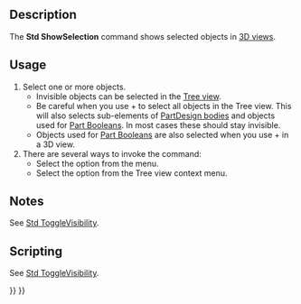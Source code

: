 <languages/>

{{Docnav
|[[Std_ToggleVisibility|ToggleVisibility]]
|[[Std_HideSelection|HideSelection]]
|[[Std_View_Menu|Std View Menu]]
|IconL=Std_ToggleVisibility.svg
|IconR=Std_HideSelection.svg
|IconC=Freecad.svg
}}

{{GuiCommand
|Name=Std ShowSelection
|MenuLocation=View → Visibility → Show selection
|Workbenches=All
|SeeAlso=[[Std_ToggleVisibility|Std ToggleVisibility]], [[Std_HideSelection|Std HideSelection]], [[Std_ToggleObjects|Std ToggleObjects]], [[Std_ShowObjects|Std ShowObjects]], [[Std_HideObjects|Std HideObjects]]
}}

==Description==

The '''Std ShowSelection''' command shows selected objects in [[3D_view|3D views]].

==Usage==

# Select one or more objects.
#* Invisible objects can be selected in the [[Tree_view|Tree view]].
#* Be careful when you use {{KEY|Ctrl}}+{{KEY|A}} to select all objects in the Tree view. This will also selects sub-elements of [[PartDesign_Body|PartDesign bodies]] and objects used for [[Part_Boolean|Part Booleans]]. In most cases these should stay invisible.
#* Objects used for [[Part_Boolean|Part Booleans]] are also selected when you use {{KEY|Ctrl}}+{{KEY|A}} in a 3D view.
# There are several ways to invoke the command:
#* Select the {{MenuCommand|View → Visibility → [[Image:Std_ShowSelection.svg|16px]] Show selection}} option from the menu.
#* Select the {{MenuCommand|[[Image:Std_ShowSelection.svg|16px]] Show selection}} option from the Tree view context menu.

==Notes==

See [[Std_ToggleVisibility#Notes|Std ToggleVisibility]].

==Scripting==

See [[Std_ToggleVisibility#Scripting|Std ToggleVisibility]].


{{Docnav
|[[Std_ToggleVisibility|ToggleVisibility]]
|[[Std_HideSelection|HideSelection]]
|[[Std_View_Menu|Std View Menu]]
|IconL=Std_ToggleVisibility.svg
|IconR=Std_HideSelection.svg
|IconC=Freecad.svg
}}

{{Std_Base_navi{{#translation:}}}}
{{Userdocnavi{{#translation:}}}}